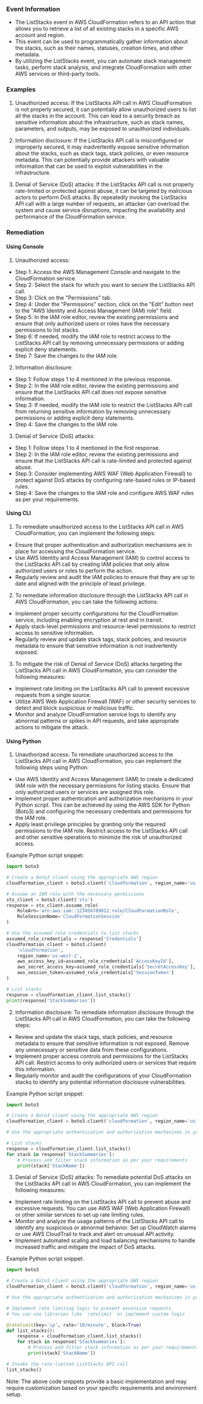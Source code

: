
### Event Information

- The ListStacks event in AWS CloudFormation refers to an API action that allows you to retrieve a list of all existing stacks in a specific AWS account and region.
- This event can be used to programmatically gather information about the stacks, such as their names, statuses, creation times, and other metadata.
- By utilizing the ListStacks event, you can automate stack management tasks, perform stack analysis, and integrate CloudFormation with other AWS services or third-party tools.


### Examples

1. Unauthorized access: If the ListStacks API call in AWS CloudFormation is not properly secured, it can potentially allow unauthorized users to list all the stacks in the account. This can lead to a security breach as sensitive information about the infrastructure, such as stack names, parameters, and outputs, may be exposed to unauthorized individuals.

2. Information disclosure: If the ListStacks API call is misconfigured or improperly secured, it may inadvertently expose sensitive information about the stacks, such as stack tags, stack policies, or even resource metadata. This can potentially provide attackers with valuable information that can be used to exploit vulnerabilities in the infrastructure.

3. Denial of Service (DoS) attacks: If the ListStacks API call is not properly rate-limited or protected against abuse, it can be targeted by malicious actors to perform DoS attacks. By repeatedly invoking the ListStacks API call with a large number of requests, an attacker can overload the system and cause service disruptions, impacting the availability and performance of the CloudFormation service.

### Remediation

#### Using Console

1. Unauthorized access:
- Step 1: Access the AWS Management Console and navigate to the CloudFormation service.
- Step 2: Select the stack for which you want to secure the ListStacks API call.
- Step 3: Click on the "Permissions" tab.
- Step 4: Under the "Permissions" section, click on the "Edit" button next to the "AWS Identity and Access Management (IAM) role" field.
- Step 5: In the IAM role editor, review the existing permissions and ensure that only authorized users or roles have the necessary permissions to list stacks.
- Step 6: If needed, modify the IAM role to restrict access to the ListStacks API call by removing unnecessary permissions or adding explicit deny statements.
- Step 7: Save the changes to the IAM role.

2. Information disclosure:
- Step 1: Follow steps 1 to 4 mentioned in the previous response.
- Step 2: In the IAM role editor, review the existing permissions and ensure that the ListStacks API call does not expose sensitive information.
- Step 3: If needed, modify the IAM role to restrict the ListStacks API call from returning sensitive information by removing unnecessary permissions or adding explicit deny statements.
- Step 4: Save the changes to the IAM role.

3. Denial of Service (DoS) attacks:
- Step 1: Follow steps 1 to 4 mentioned in the first response.
- Step 2: In the IAM role editor, review the existing permissions and ensure that the ListStacks API call is rate-limited and protected against abuse.
- Step 3: Consider implementing AWS WAF (Web Application Firewall) to protect against DoS attacks by configuring rate-based rules or IP-based rules.
- Step 4: Save the changes to the IAM role and configure AWS WAF rules as per your requirements.

#### Using CLI

1. To remediate unauthorized access to the ListStacks API call in AWS CloudFormation, you can implement the following steps:

- Ensure that proper authentication and authorization mechanisms are in place for accessing the CloudFormation service.
- Use AWS Identity and Access Management (IAM) to control access to the ListStacks API call by creating IAM policies that only allow authorized users or roles to perform the action.
- Regularly review and audit the IAM policies to ensure that they are up to date and aligned with the principle of least privilege.

2. To remediate information disclosure through the ListStacks API call in AWS CloudFormation, you can take the following actions:

- Implement proper security configurations for the CloudFormation service, including enabling encryption at rest and in transit.
- Apply stack-level permissions and resource-level permissions to restrict access to sensitive information.
- Regularly review and update stack tags, stack policies, and resource metadata to ensure that sensitive information is not inadvertently exposed.

3. To mitigate the risk of Denial of Service (DoS) attacks targeting the ListStacks API call in AWS CloudFormation, you can consider the following measures:

- Implement rate limiting on the ListStacks API call to prevent excessive requests from a single source.
- Utilize AWS Web Application Firewall (WAF) or other security services to detect and block suspicious or malicious traffic.
- Monitor and analyze CloudFormation service logs to identify any abnormal patterns or spikes in API requests, and take appropriate actions to mitigate the attack.

#### Using Python

1. Unauthorized access: To remediate unauthorized access to the ListStacks API call in AWS CloudFormation, you can implement the following steps using Python:

- Use AWS Identity and Access Management (IAM) to create a dedicated IAM role with the necessary permissions for listing stacks. Ensure that only authorized users or services are assigned this role.
- Implement proper authentication and authorization mechanisms in your Python script. This can be achieved by using the AWS SDK for Python (Boto3) and configuring the necessary credentials and permissions for the IAM role.
- Apply least privilege principles by granting only the required permissions to the IAM role. Restrict access to the ListStacks API call and other sensitive operations to minimize the risk of unauthorized access.

Example Python script snippet:

```python
import boto3

# Create a Boto3 client using the appropriate AWS region
cloudformation_client = boto3.client('cloudformation', region_name='us-west-2')

# Assume an IAM role with the necessary permissions
sts_client = boto3.client('sts')
response = sts_client.assume_role(
    RoleArn='arn:aws:iam::123456789012:role/CloudFormationRole',
    RoleSessionName='CloudFormationSession'
)

# Use the assumed role credentials to list stacks
assumed_role_credentials = response['Credentials']
cloudformation_client = boto3.client(
    'cloudformation',
    region_name='us-west-2',
    aws_access_key_id=assumed_role_credentials['AccessKeyId'],
    aws_secret_access_key=assumed_role_credentials['SecretAccessKey'],
    aws_session_token=assumed_role_credentials['SessionToken']
)

# List stacks
response = cloudformation_client.list_stacks()
print(response['StackSummaries'])
```

2. Information disclosure: To remediate information disclosure through the ListStacks API call in AWS CloudFormation, you can take the following steps:

- Review and update the stack tags, stack policies, and resource metadata to ensure that sensitive information is not exposed. Remove any unnecessary or sensitive data from these configurations.
- Implement proper access controls and permissions for the ListStacks API call. Restrict access to only authorized users or services that require this information.
- Regularly monitor and audit the configurations of your CloudFormation stacks to identify any potential information disclosure vulnerabilities.

Example Python script snippet:

```python
import boto3

# Create a Boto3 client using the appropriate AWS region
cloudformation_client = boto3.client('cloudformation', region_name='us-west-2')

# Use the appropriate authentication and authorization mechanisms in your Python script

# List stacks
response = cloudformation_client.list_stacks()
for stack in response['StackSummaries']:
    # Process and filter stack information as per your requirements
    print(stack['StackName'])
```

3. Denial of Service (DoS) attacks: To remediate potential DoS attacks on the ListStacks API call in AWS CloudFormation, you can implement the following measures:

- Implement rate limiting on the ListStacks API call to prevent abuse and excessive requests. You can use AWS WAF (Web Application Firewall) or other similar services to set up rate limiting rules.
- Monitor and analyze the usage patterns of the ListStacks API call to identify any suspicious or abnormal behavior. Set up CloudWatch alarms or use AWS CloudTrail to track and alert on unusual API activity.
- Implement automated scaling and load balancing mechanisms to handle increased traffic and mitigate the impact of DoS attacks.

Example Python script snippet:

```python
import boto3

# Create a Boto3 client using the appropriate AWS region
cloudformation_client = boto3.client('cloudformation', region_name='us-west-2')

# Use the appropriate authentication and authorization mechanisms in your Python script

# Implement rate limiting logic to prevent excessive requests
# You can use libraries like `ratelimit` or implement custom logic

@ratelimit(key='ip', rate='10/minute', block=True)
def list_stacks():
    response = cloudformation_client.list_stacks()
    for stack in response['StackSummaries']:
        # Process and filter stack information as per your requirements
        print(stack['StackName'])

# Invoke the rate-limited ListStacks API call
list_stacks()
```

Note: The above code snippets provide a basic implementation and may require customization based on your specific requirements and environment setup.

